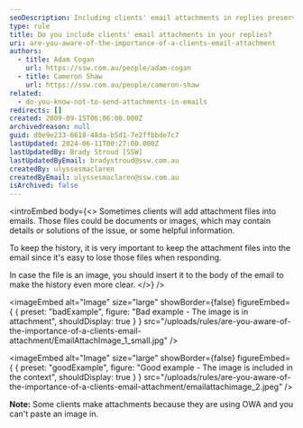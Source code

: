 ```yaml
---
seoDescription: Including clients' email attachments in replies preserves history and provides clear context for issue resolution.
type: rule
title: Do you include clients' email attachments in your replies?
uri: are-you-aware-of-the-importance-of-a-clients-email-attachment
authors:
  - title: Adam Cogan
    url: https://ssw.com.au/people/adam-cogan
  - title: Cameron Shaw
    url: https://ssw.com.au/people/cameron-shaw
related:
  - do-you-know-not-to-send-attachments-in-emails
redirects: []
created: 2009-09-15T06:06:00.000Z
archivedreason: null
guid: d0e9e233-6618-48da-b5d1-7e2ffbbde7c7
lastUpdated: 2024-06-11T00:27:00.000Z
lastUpdatedBy: Brady Stroud [SSW]
lastUpdatedByEmail: bradystroud@ssw.com.au
createdBy: ulyssesmaclaren
createdByEmail: ulyssesmaclaren@ssw.com.au
isArchived: false
---
```


<introEmbed
  body={<>
Sometimes clients will add attachment files into emails. Those files could be documents or images, which may contain details or solutions of the issue, or some helpful information.

To keep the history, it is very important to keep the attachment files into the email since it's easy to lose those files when responding.

In case the file is an image, you should insert it to the body of the email to make the history even more clear.
  </>}
/>

<imageEmbed
  alt="Image"
  size="large"
  showBorder={false}
  figureEmbed={ {
    preset: "badExample",
    figure: "Bad example - The image is in attachment",
    shouldDisplay: true
  } }
  src="/uploads/rules/are-you-aware-of-the-importance-of-a-clients-email-attachment/EmailAttachImage_1_small.jpg"
/>


<imageEmbed
  alt="Image"
  size="large"
  showBorder={false}
  figureEmbed={ {
    preset: "goodExample",
    figure: "Good example - The image is included in the context",
    shouldDisplay: true
  } }
  src="/uploads/rules/are-you-aware-of-the-importance-of-a-clients-email-attachment/emailattachimage_2.jpeg"
/>


**Note:** Some clients make attachments because they are using OWA and you can't paste an image in.
